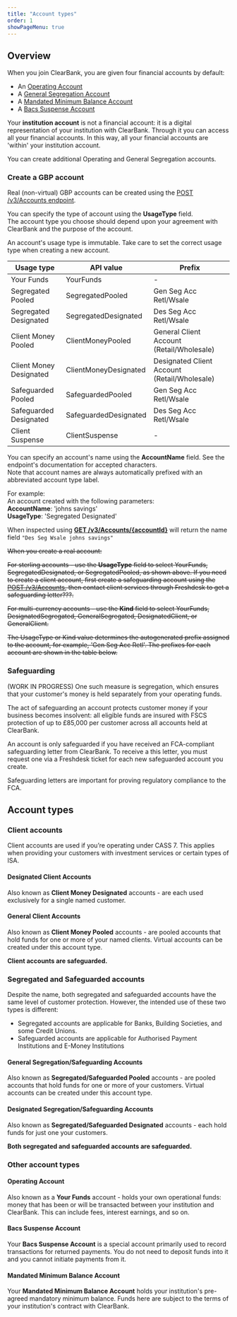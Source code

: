 ```yaml
---
title: "Account types"
order: 1
showPageMenu: true
---
```



## Overview

When you join ClearBank, you are given four financial accounts by default:

* An [Operating Account](#operating-account)
* A [General Segregation Account](#general-segregation-safeguarding-accounts)
* A [Mandated Minimum Balance Account](#mandated-minimum-balance-account)
* A [Bacs Suspense Account](#bacs-suspense-account)

<Callout colour="blue">
Your <strong>institution account</strong> is not a financial account: it is a digital representation of your institution with ClearBank. Through it you can access all your financial accounts. In this way, all your financial accounts are 'within' your institution account.
</Callout>

You can create additional Operating and General Segregation accounts.

<!-- ![Diagram showing your initial set of accounts](/assets/images/Accounts-Day1.svg "Initial set of accounts") -->

### Create a GBP account

Real (non-virtual) GBP accounts can be created using the [POST /v3/Accounts endpoint](/uk/docs/gbp-accounts/manage-accounts#create-an-account-real).

You can specify the type of account using the **UsageType** field.  
The account type you choose should depend upon your agreement with ClearBank and the purpose of the account.

<Callout colour="blue">
An account's usage type is immutable. Take care to set the correct usage type when creating a new account.
</Callout>

| Usage type              | API value             | Prefix                                       |
|-------------------------|-----------------------|----------------------------------------------|
| Your Funds              | YourFunds             | -                                            |
| Segregated Pooled       | SegregatedPooled      | Gen Seg Acc Retl/Wsale                       |
| Segregated Designated   | SegregatedDesignated  | Des Seg Acc Retl/Wsale                       |
| Client Money Pooled     | ClientMoneyPooled     | General Client Account (Retail/Wholesale)    |
| Client Money Designated | ClientMoneyDesignated | Designated Client Account (Retail/Wholesale) |
| Safeguarded Pooled      | SafeguardedPooled     | Gen Seg Acc Retl/Wsale                       |
| Safeguarded Designated  | SafeguardedDesignated | Des Seg Acc Retl/Wsale                       |
| Client Suspense         | ClientSuspense        | -                                            |

You can specify an account's name using the **AccountName** field. See the endpoint's documentation for accepted characters.  
Note that account names are always automatically prefixed with an abbreviated account type label.

For example:  
An account created with the following parameters:  
**AccountName**: 'johns savings'  
**UsageType**: 'Segregated Designated'

When inspected using [**GET /v3/Accounts/{accountId}**](http://localhost:8000/uk/docs/gbp-accounts/manage-accounts#get-information-for-an-account-real) will return the name field `"Des Seg Wsale johns savings"`


~~When you create a real account:~~

~~For sterling accounts - use the **UsageType** field to select YourFunds, SegregatedDesignated, or SegregatedPooled, as shown above. If you need to create a client account, first create a safeguarding account using the [POST /v3/Accounts](./manage-accounts#create-an-account-real), then contact client services through Freshdesk to get a safeguarding letter???.~~

~~For multi-currency accounts - use the **Kind** field to select YourFunds, DesignatedSegregated,  GeneralSegregated, DesignatedClient, or GeneralClient.~~

~~The UsageType or Kind value determines the autogenerated prefix assigned to the account, for example, 'Gen Seg Acc Retl'. The prefixes for each account are shown in the table below.~~

<!-- ![Image showing correct usage of usageType/kind](/assets/images/Accounts-Usage.svg "Correct usage of usageType/kind") -->

### Safeguarding

(WORK IN PROGRESS) One such measure is segregation, which ensures that your customer's money is held separately from your operating funds.

The act of safeguarding an account protects customer money if your business becomes insolvent: all eligible funds are insured with FSCS protection of up to £85,000 per customer across all accounts held at ClearBank.

<!-- For e-money institutions (EMIs) and payment institutions (PIs), having at least one safeguarded account in place is a Financial Conduct Authority (FCA) requirement.  -->

An account is only safeguarded if you have received an FCA-compliant safeguarding letter from ClearBank. To receive a this letter, you must request one via a Freshdesk ticket for each new safeguarded account you create.

Safeguarding letters are important for proving regulatory compliance to the FCA.

## Account types

### Client accounts

Client accounts are used if you’re operating under CASS 7. This applies when providing your customers with investment services or certain types of ISA.

#### Designated Client Accounts
Also known as **Client Money Designated** accounts - are each used exclusively for a single named customer.

#### General Client Accounts
Also known as **Client Money Pooled** accounts - are pooled accounts that hold funds for one or more of your named clients. Virtual accounts can be created under this account type.

**Client accounts are safeguarded.**

### Segregated and Safeguarded accounts

Despite the name, both segregated and safeguarded accounts have the same level of customer protection.
However, the intended use of these two types is different:
* Segregated accounts are applicable for Banks, Building Societies, and some Credit Unions.
* Safeguarded accounts are applicable for Authorised Payment Institutions and E-Money Institutions

#### General Segregation/Safeguarding Accounts
Also known as **Segregated/Safeguarded Pooled** accounts - are pooled accounts that hold funds for one or more of your customers. Virtual accounts can be created under this account type.
<!-- A **General Segregation Account** - also known as a **Segregated Pooled** account - holds funds pooled from multiple customers that need to be safeguarded. Segregation accounts should not be used to hold any of your institution's own funds. -->

#### Designated Segregation/Safeguarding Accounts
Also known as **Segregated/Safeguarded Designated** accounts - each hold funds for just one your customers.

**Both segregated and safeguarded accounts are safeguarded.**

### Other account types

#### Operating Account

Also known as a **Your Funds** account - holds your own operational funds: money that has been or will be transacted between your institution and ClearBank. This can include fees, interest earnings, and so on.

#### Bacs Suspense Account

Your **Bacs Suspense Account** is a special account primarily used to record transactions for returned payments. You do not need to deposit funds into it and you cannot initiate payments from it.

#### Mandated Minimum Balance Account

Your **Mandated Minimum Balance Account** holds your institution's pre-agreed mandatory minimum balance. Funds here are subject to the terms of your institution's contract with ClearBank.